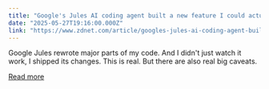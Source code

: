 ```yaml
---
title: "Google's Jules AI coding agent built a new feature I could actually ship - while I made coffee"
date: "2025-05-27T19:16:00.000Z"
link: "https://www.zdnet.com/article/googles-jules-ai-coding-agent-built-a-new-feature-i-could-actually-ship-while-i-made-coffee/"
---
```


Google Jules rewrote major parts of my code. And I didn't just watch it work, I shipped its changes. This is real. But there are also real big caveats.

[Read more](https://www.zdnet.com/article/googles-jules-ai-coding-agent-built-a-new-feature-i-could-actually-ship-while-i-made-coffee/)
